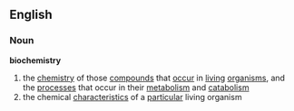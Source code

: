 ==English==
===Noun===
'''biochemistry'''
# the [[chemistry]] of those [[compound]]s that [[occur]] in [[living]] [[organism]]s, and the [[process]]es that occur in their [[metabolism]] and [[catabolism]]
# the chemical [[characteristic]]s of a [[particular]] living organism